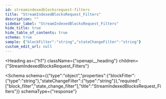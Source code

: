 ```yaml
---
id: streamindexedblocksrequest-filters
title: "StreamIndexedBlocksRequest_Filters"
description: ""
sidebar_label: "StreamIndexedBlocksRequest_Filters"
hide_title: true
hide_table_of_contents: true
schema: true
sample: {"blockFilter":"string","stateChangeFilter":"string"}
custom_edit_url: null
---
```



<Heading
  as={"h1"}
  className={"openapi__heading"}
  children={"StreamIndexedBlocksRequest_Filters"}
>
</Heading>





<Schema
  schema={{"type":"object","properties":{"blockFilter":{"type":"string"},"stateChangeFilter":{"type":"string"}},"required":["block_filter","state_change_filter"],"title":"StreamIndexedBlocksRequest_Filters"}}
  schemaType={"response"}
>
  
</Schema>
            